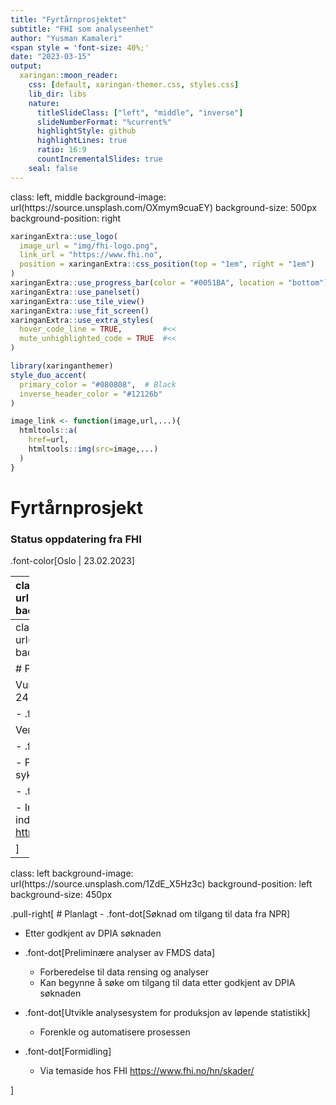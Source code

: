 ```yaml
---
title: "Fyrtårnprosjektet"
subtitle: "FHI som analyseenhet"
author: "Yusman Kamaleri"
<span style = 'font-size: 40%;'
date: "2023-03-15"
output:
  xaringan::moon_reader:
    css: [default, xaringan-themer.css, styles.css]
    lib_dir: libs
    nature:
      titleSlideClass: ["left", "middle", "inverse"]
      slideNumberFormat: "%current%"
      highlightStyle: github
      highlightLines: true
      ratio: 16:9
      countIncrementalSlides: true
    seal: false
---
```


class: left, middle
background-image: url(https://source.unsplash.com/OXmym9cuaEY)
background-size: 500px
background-position: right


```r
xaringanExtra::use_logo(
  image_url = "img/fhi-logo.png",
  link_url = "https://www.fhi.no",
  position = xaringanExtra::css_position(top = "1em", right = "1em")
)
xaringanExtra::use_progress_bar(color = "#0051BA", location = "bottom")
xaringanExtra::use_panelset()
xaringanExtra::use_tile_view()
xaringanExtra::use_fit_screen()
xaringanExtra::use_extra_styles(
  hover_code_line = TRUE,         #<<
  mute_unhighlighted_code = TRUE  #<<
)
```
```r
library(xaringanthemer)
style_duo_accent(
  primary_color = "#080808",  # Black
  inverse_header_color = "#12126b"
)
```

```r
image_link <- function(image,url,...){
  htmltools::a(
    href=url,
    htmltools::img(src=image,...)
  )
}
```

# Fyrtårnprosjekt
### Status oppdatering fra FHI

.font-color[Oslo | 23.02.2023]

---
class: left
background-image: url(https://source.unsplash.com/PpgY7sjpf_0)
background-position: right
background-size: 550px 

# Ferdig

.pull-left[
- .font-dot[ Prosjektprotokoll ]

  [Beskrivelse](https://www.fhi.no/cristin-prosjekter/aktiv/skader-i-norge-analyse-av-data-i-fyrtarnprosjektet) av arbeidet som FHI skal gjennomføre 

- .font-dot[ REK søknad ]
 
 REK godkjent 22.12.2022
 
]
 
---
class: left
background-image: url(https://source.unsplash.com/GopRYASfsOc)
background-position: right
background-size: 550px 

# Pågående
.pull-left[
- .font-dot[ DPIA ]

  Vurdering av personvernkonsekvenser ble sendt 24.01.2023. Svar innen 8 - 12 uker.

- .font-dot[ Oppdragsavtale med SVV ]

  Vente på tilbakemelding fra SVV.
  
- .font-dot[ Analyse av anonyme data fra NTR ]

  - Plan om å bruke data for 2022
  - Vente på data fra Ullevål sykehus

- .font-dot[Utvikle indikatorer for løpende statistikk]

  - Indikatorer er basert på FMDS skjema
  - Forslag til indikatorer finnes på denne side [https://github.com/fyrtaarn/indikator/blob/main/indikator.org](https://github.com/fyrtaarn/indikator/blob/main/indikator.org)

]

 
---
class: left 
background-image: url(https://source.unsplash.com/1ZdE_X5Hz3c)
background-position: left
background-size: 450px 

.pull-right[
# Planlagt
- .font-dot[Søknad om tilgang til data fra NPR]

  - Etter godkjent av DPIA søknaden

- .font-dot[Preliminære analyser av FMDS data]

  - Forberedelse til data rensing og analyser
  - Kan begynne å søke om tilgang til data etter godkjent av DPIA søknaden
  
- .font-dot[Utvikle analysesystem for produksjon av løpende statistikk]

  - Forenkle og automatisere prosessen
  
- .font-dot[Formidling]

  - Via temaside hos FHI [https://www.fhi.no/hn/skader/](https://www.fhi.no/hn/skader/)

]
